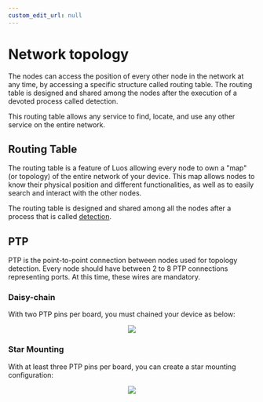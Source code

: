 ```yaml
---
custom_edit_url: null
---
```



# Network topology

The nodes can access the position of every other node in the network at any time, by accessing a specific structure called routing table. The routing table is designed and shared among the nodes after the execution of a devoted process called detection.

This routing table allows any service to find, locate, and use any other service on the entire network.

## Routing Table

The routing table is a feature of Luos allowing every <Tooltip def={customFields.node_def}>node</Tooltip> to own a "map" (or topology) of the entire network of your device. This map allows nodes to know their physical position and different functionalities, as well as to easily search and interact with the other nodes.

The routing table is designed and shared among all the nodes after a process that is called [detection](/docs/luos-technology/services/routing-table).

## PTP

PTP is the point-to-point connection between nodes used for topology detection. Every node should have between 2 to 8 PTP connections representing ports. At this time, these wires are mandatory.

### Daisy-chain

With two PTP pins per board, you must chained your device as below:

<div align="center">
  <Image src="/img/daisy_chain.svg" darkSrc="/img/daisy_chain_white.svg" />
</div>

### Star Mounting

With at least three PTP pins per board, you can create a star mounting configuration:

<div align="center">
  <Image src="/img/star_mounting.svg" darkSrc="/img/star_mounting_white.svg" />
</div>
